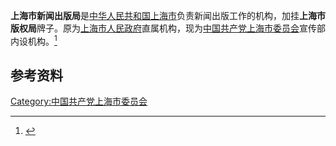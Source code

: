 '''上海市新闻出版局'''是[[中华人民共和国|中华人民共和国]][[上海市|上海市]]负责新闻出版工作的机构，加挂'''上海市版权局'''牌子。原为[[上海市人民政府|上海市人民政府]]直属机构，现为[[中国共产党上海市委员会|中国共产党上海市委员会]]宣传部内设机构。<ref>{{Cite book|title=上海大辞典 • 上册|author=王荣华主编|publisher=上海辞书出版社|year=2007|isbn=|location=上海|pages=}}</ref>

== 参考资料 ==
{{reflist}}

[[Category:中国共产党上海市委员会|Category:中国共产党上海市委员会]]